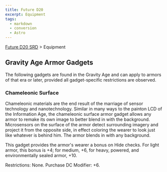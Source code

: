 ```yaml
---
title: Future D20
excerpt: Equipment
tags:
  - markdown
  - conversion
  - Astro
---
```






[Future D20 SRD]( / ) > Equipment




## Gravity Age Armor Gadgets


The following gadgets are found in the Gravity Age and can apply to armors of that era or later, provided all gadget-specific restrictions are observed.


### Chameleonic Surface


Chameleonic materials are the end result of the marriage of sensor technology and nanotechnology. Similar in many ways to the painton LCD of the Information Age, the chameleonic surface armor gadget allows any armor to remake its own image to better blend in with the background. Microsensors on the surface of the armor detect surrounding imagery and project it from the opposite side, in effect coloring the wearer to look just like whatever is behind him. The armor blends in with any background.


This gadget provides the armor's wearer a bonus on Hide checks. For light armor, this bonus is +4; for medium, +6, for heavy, powered, and environmentally sealed armor, +10.


Restrictions: None.
Purchase DC Modifier: +6.




